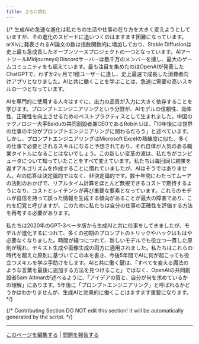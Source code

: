 ```yaml
---
title: さらに読む
---
```



{/* 生成AIの急速な進化は私たちの生活や仕事の在り方を大きく変えようとしていますが、その進化のスピードに追いつくのはますます困難になっています。arXivに発表されるAI論文の数は指数関数的に増加しており、Stable Diffusionは史上最も急成長したオープンソースプロジェクトの一つとなっています。AIアートツールMidjourneyのDiscordサーバーは数千万のメンバーを擁し、最大のゲームコミュニティをも超えています。最も注目を集めたのはOpenAIが発表したChatGPTで、わずか2ヶ月で1億ユーザーに達し、史上最速で成長した消費者向けアプリとなりました。AIと共に働くことを学ぶことは、急速に需要の高いスキルの一つとなっています。

AIを専門的に使用する人々はすぐに、出力の品質が入力に大きく依存することを学びます。プロンプトエンジニアリングという分野が、AIモデルの信頼性、効率性、正確性を向上させるためのベストプラクティスとして生まれました。中国のテクノロジー大手Baiduの共同創設者兼CEOであるRobin Liは、「10年後には世界の仕事の半分がプロンプトエンジニアリングに関わるだろう」と述べています。しかし、プロンプトエンジニアリングはMicrosoft Excelの熟練度に似た、多くの仕事で必要とされるスキルになると予想されており、それ自体が人気のある職業タイトルになることはないでしょう。この新しい変革の波は、私たちがコンピュータについて知っていたことをすべて変えています。私たちは毎回同じ結果を返すアルゴリズムを作成することに慣れていましたが、AIはそうではありません。AIの応答は決定論的ではなく、非決定論的です。数十年間にわたってムーアの法則のおかげで、リアルタイム計算をほとんど無視できるコストで期待するようになり、コストとレイテンシが再び重要な要素となっています。これらのモデルが自信を持って誤った情報を生成する傾向があることが最大の障害であり、これを幻覚と呼びますが、このために私たちは自分の仕事の正確性を評価する方法を再考する必要があります。

私たちは2020年のGPT-3ベータ版から生成AIと共に仕事をしてきましたが、モデルが進化するにつれて、多くの初期のプロンプトのトリックやハックはもはや必要なくなりました。時間が経つにつれて、新しいモデルでも役立つ一貫した原則が現れ、テキスト生成や画像生成の両方に適用されました。私たちはこれらの時代を超えた原則に基づいてこの本を書き、今後5年間でAIに何が起こっても役立つスキルを学ぶ手助けをします。AIと共に働く鍵は、「すべてを変える魔法のような言葉を最後に追加する方法を見つけること」ではなく、OpenAIの共同創設者Sam Altmanが述べるように、「アイデアの質と、自分が何を求めているかの理解」にあります。5年後に「プロンプトエンジニアリング」と呼ばれるかどうかはわかりませんが、生成AIと効果的に働くことはますます重要になります。 */}

{/*
Contributing Section
DO NOT edit this section!
It will be automatically generated by the script.
*/}

---

[このページを編集する](https://github.com/langgenius/dify-docs/edit/main/ja-jp/learn-more/extended-reading/README.mdx) | [問題を報告する](https://github.com/langgenius/dify-docs/issues/new?title=ドキュメントの問題%3A%20&body=%23%23%20問題の説明%0A%3C%21--%20発見した問題について簡単に説明してください%20--%3E%0A%0A%23%23%20ページリンク%0Ahttps%3A%2F%2Fgithub.com%2Flanggenius%2Fdify-docs%2Fblob%2Fmain%2Fja-jp/learn-more/extended-reading%2FREADME.mdx%0A%0A%23%23%20提案される変更%0A%3C%21--%20特定の変更案がある場合は、ここで説明してください%20--%3E%0A%0A%3C%21--%20ドキュメントの品質向上にご協力いただきありがとうございます！%20--%3E)


